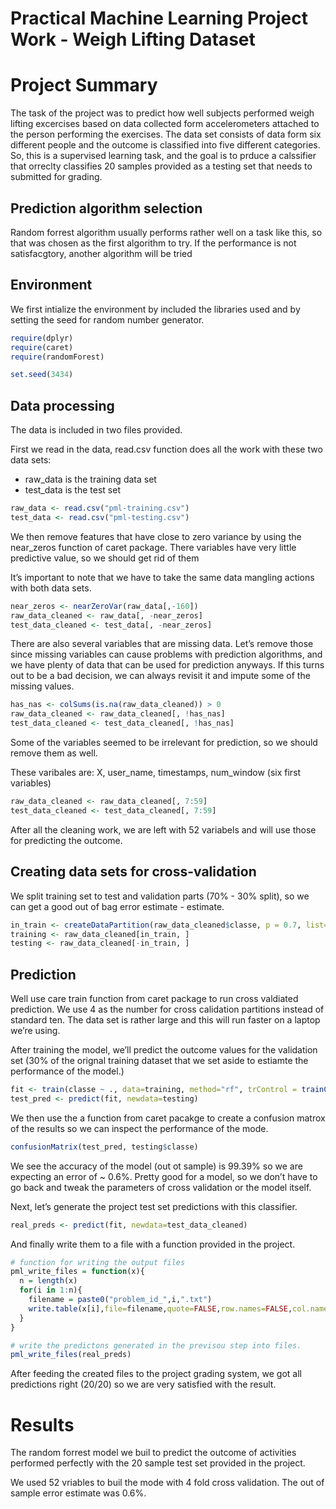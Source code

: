 Practical Machine Learning Project Work - Weigh Lifting Dataset
========================================================

# Project Summary

The task of the project was to predict how well subjects performed weigh lifting excercises based on data collected form accelerometers attached to the person performing the exercises. The data set consists of data form six different people and the outcome is classified into five different categories. So, this is a supervised learning task, and the goal is to prduce a calssifier that orreclty classifies 20 samples provided as a testing set that needs to submitted for grading.


## Prediction algorithm selection

Random forrest algorithm usually performs rather well on a task like this, so that was chosen as the first algorithm to try. If the performance is not satisfacgtory, another algorithm will be tried

## Environment

We first intialize the environment by included the libraries used and by setting the seed for random number generator.

```r
require(dplyr)
require(caret)
require(randomForest)

set.seed(3434)
```

## Data processing

The data is included in two files provided.

First we read in the data, read.csv function does all the work with these two data sets:

- raw_data is the training data set
- test_data is the test set

```r
raw_data <- read.csv("pml-training.csv")
test_data <- read.csv("pml-testing.csv")
```



We then remove features that have close to zero variance by using the near_zeros function of caret package. There variables have very little predictive value, so we should get rid of them

It's important to note that we have to take the same data mangling actions with both data sets.

```r
near_zeros <- nearZeroVar(raw_data[,-160])
raw_data_cleaned <- raw_data[, -near_zeros]
test_data_cleaned <- test_data[, -near_zeros]
```


There are also several variables that are missing data. Let's remove those since missing variables can cause problems with prediction algorithms, and we have plenty of data that can be used for prediction anyways. If this turns out to be a bad decision, we can always revisit it and impute some of the missing values.

```r
has_nas <- colSums(is.na(raw_data_cleaned)) > 0
raw_data_cleaned <- raw_data_cleaned[, !has_nas]
test_data_cleaned <- test_data_cleaned[, !has_nas]
```


Some of the variables seemed to be irrelevant for prediction, so we should remove them as well.

These varibales are: X, user_name, timestamps, num_window (six first variables)

```r
raw_data_cleaned <- raw_data_cleaned[, 7:59]
test_data_cleaned <- test_data_cleaned[, 7:59]
```


After all the cleaning work, we are left with 52 variabels and will use those for predicting the outcome.

## Creating data sets for cross-validation

We split training set to test and validation parts (70% - 30% split), so we can get a good out of bag error estimate - estimate.

```r

in_train <- createDataPartition(raw_data_cleaned$classe, p = 0.7, list=FALSE)
training <- raw_data_cleaned[in_train, ]
testing <- raw_data_cleaned[-in_train, ]

```

## Prediction

Well use care train function from caret package to run cross valdiated prediction. We use 4 as the number for cross calidation partitions instead of standard ten. The data set is rather large and this will run faster on a laptop we're using.

After training the model, we'll predict the outcome values for the validation set (30% of the orignal training dataset that we set aside to estiamte the performance of the model.)

```r
fit <- train(classe ~ ., data=training, method="rf", trControl = trainControl(method = "cv", number = 4))
test_pred <- predict(fit, newdata=testing)
```

We then use the a function from caret pacakge to create a confusion matrox of the results so we can inspect the performance of the mode.

```r
confusionMatrix(test_pred, testing$classe)
```

We see the accuracy of the model (out ot sample) is 99.39% so we are expecting an error of ~ 0.6%. Pretty good for a model, so we don't have to go back and tweak the parameters of cross validation or the model itself.

Next, let's generate the project test set predictions with this classifier.

```r
real_preds <- predict(fit, newdata=test_data_cleaned)
```

And finally write them to a file with a function provided in the project.

```r

# function for writing the output files
pml_write_files = function(x){
  n = length(x)
  for(i in 1:n){
    filename = paste0("problem_id_",i,".txt")
    write.table(x[i],file=filename,quote=FALSE,row.names=FALSE,col.names=FALSE)
  }
}

# write the predictons generated in the previsou step into files.
pml_write_files(real_preds)
```

After feeding the created files to the project grading system, we got all predictions right (20/20) so we are very satisfied with the result.

# Results

The random forrest model we buil to predict the outcome of activities performed perfectly with the 20 sample test set provided in the project.

We used 52 vriables to buil the mode with 4 fold cross validation. The out of sample error estimate was 0.6%.


